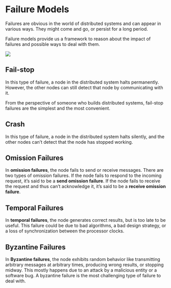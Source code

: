 # Failure Models

Failures are obvious in the world of distributed systems and can appear in various ways. They might come and go, or persist for a long period.

Failure models provide us a framework to reason about the impact of failures and possible ways to deal with them.

![](attachements/failure-models/2023-01-21-22-37-57.jpg)

## Fail-stop

In this type of failure, a node in the distributed system halts permanently. However, the other nodes can still detect that node by communicating with it.

From the perspective of someone who builds distributed systems, fail-stop failures are the simplest and the most convenient.

## Crash

In this type of failure, a node in the distributed system halts silently, and the other nodes can’t detect that the node has stopped working.

## Omission Failures

In **omission failures**, the node fails to send or receive messages. There are two types of omission failures. If the node fails to respond to the incoming request, it’s said to be a **send omission failure**. If the node fails to receive the request and thus can’t acknowledge it, it’s said to be a **receive omission failure**.

## Temporal Failures

In **temporal failures**, the node generates correct results, but is too late to be useful. This failure could be due to bad algorithms, a bad design strategy, or a loss of synchronization between the processor clocks.

## Byzantine Failures

In **Byzantine failures**, the node exhibits random behavior like transmitting arbitrary messages at arbitrary times, producing wrong results, or stopping midway. This mostly happens due to an attack by a malicious entity or a software bug. A byzantine failure is the most challenging type of failure to deal with.
